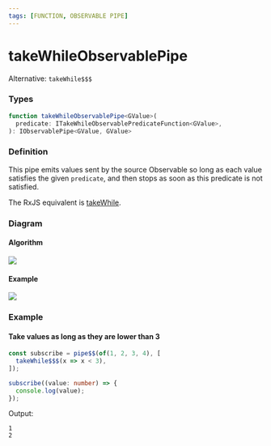 ```yaml
---
tags: [FUNCTION, OBSERVABLE PIPE]
---
```


# takeWhileObservablePipe

Alternative: `takeWhile$$$`

### Types

```ts
function takeWhileObservablePipe<GValue>(
  predicate: ITakeWhileObservablePredicateFunction<GValue>,
): IObservablePipe<GValue, GValue>
```

### Definition

This pipe emits values sent by the source Observable so long as each value satisfies the given `predicate`,
and then stops as soon as this predicate is not satisfied.

The RxJS equivalent is [takeWhile](https://rxjs.dev/api/index/function/takeWhile).

### Diagram

#### Algorithm

[![](https://mermaid.ink/img/pako:eNp9kb9uAjEMh18l8gQSfYEMTO1MpbbqksWX-IrVnC_kD1KFePf6EBxluGaIovjT97OTE_gxEFgodGgknp4ZvzIOTpwkzJU9J5Rqxq5QPmIX6fG-4jd97jnSbgZeOZHBslRapUyBPVZaP6p2H-9T6j3pabtdcFhzxNhowjFWw72ZpatLZW1YG8gTYnQtaDRAQ2cZxULmsjUprSs-c6eTSDCBi8ccbuB_SnXeJ7B_TRogwQlsYKA8IAd99dMkc1D3NJADq8dAPbZYHTg5K9pS0KFeAtcxg-1Ru9sAtjq-_YgHO414g64_d6XOv1FkrtQ)](https://mermaid.live/edit#pako:eNp9kb9uAjEMh18l8gQSfYEMTO1MpbbqksWX-IrVnC_kD1KFePf6EBxluGaIovjT97OTE_gxEFgodGgknp4ZvzIOTpwkzJU9J5Rqxq5QPmIX6fG-4jd97jnSbgZeOZHBslRapUyBPVZaP6p2H-9T6j3pabtdcFhzxNhowjFWw72ZpatLZW1YG8gTYnQtaDRAQ2cZxULmsjUprSs-c6eTSDCBi8ccbuB_SnXeJ7B_TRogwQlsYKA8IAd99dMkc1D3NJADq8dAPbZYHTg5K9pS0KFeAtcxg-1Ru9sAtjq-_YgHO414g64_d6XOv1FkrtQ)

#### Example

[![](https://mermaid.ink/img/pako:eNqVkj1PAzEMhv-K5QmkMtAyRXATldiKVBBLFt_FpRE5X5qP6qqq_520KlQdThxbFD9-XifyHpvOMCqMvMksDT9b-gzUatHiKSTbWE-SoKsjhy3Vjq_vE33xx9o6XvwCr9YzUBwq3fTwVEEPjzC7vXYt3t-OsZeou6oakCi41zJQK13FdCLGyqZ_yqbjZbMjOqQrjReLgiwx17EJtuZTgE_wsvNdWnP5FXIg3CfYksscx8Y__OPRLEYLTrDl0JI1ZQ32WgA0lgFa1qjK0fCKsksatRwKmr2hxHNjUxdQrchFniDl1C130qBKIfMPdF6lM3X4BpHI5Jw)](https://mermaid.live/edit#pako:eNqVkj1PAzEMhv-K5QmkMtAyRXATldiKVBBLFt_FpRE5X5qP6qqq_520KlQdThxbFD9-XifyHpvOMCqMvMksDT9b-gzUatHiKSTbWE-SoKsjhy3Vjq_vE33xx9o6XvwCr9YzUBwq3fTwVEEPjzC7vXYt3t-OsZeou6oakCi41zJQK13FdCLGyqZ_yqbjZbMjOqQrjReLgiwx17EJtuZTgE_wsvNdWnP5FXIg3CfYksscx8Y__OPRLEYLTrDl0JI1ZQ32WgA0lgFa1qjK0fCKsksatRwKmr2hxHNjUxdQrchFniDl1C130qBKIfMPdF6lM3X4BpHI5Jw)

### Example

#### Take values as long as they are lower than 3

```ts
const subscribe = pipe$$(of(1, 2, 3, 4), [
  takeWhile$$$(x => x < 3),
]);

subscribe((value: number) => {
  console.log(value);
});
```

Output:

```text
1
2
```

